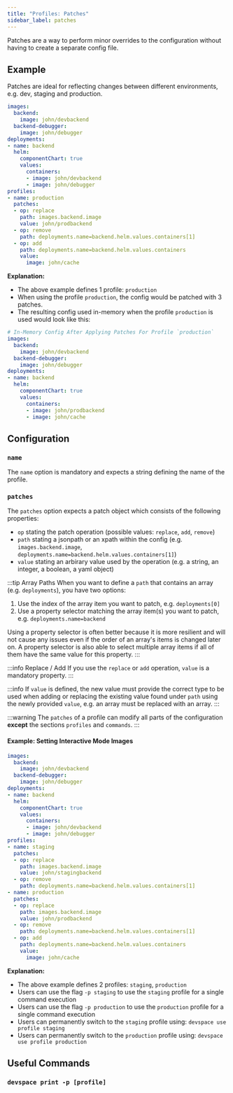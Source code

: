 ```yaml
---
title: "Profiles: Patches"
sidebar_label: patches
---
```




Patches are a way to perform minor overrides to the configuration without having to create a separate config file.

## Example
Patches are ideal for reflecting changes between different environments, e.g. dev, staging and production.
```yaml {15-25}
images:
  backend:
    image: john/devbackend
  backend-debugger:
    image: john/debugger
deployments:
- name: backend
  helm:
    componentChart: true
    values:
      containers:
      - image: john/devbackend
      - image: john/debugger
profiles:
- name: production
  patches:
  - op: replace
    path: images.backend.image
    value: john/prodbackend
  - op: remove
    path: deployments.name=backend.helm.values.containers[1]
  - op: add
    path: deployments.name=backend.helm.values.containers
    value:
      image: john/cache
```
**Explanation:**  
- The above example defines 1 profile: `production`
- When using the profile `production`, the config would be patched with 3 patches.
- The resulting config used in-memory when the profile `production` is used would look like this:

```yaml
# In-Memory Config After Applying Patches For Profile `production`
images:
  backend:
    image: john/devbackend
  backend-debugger:
    image: john/debugger
deployments:
- name: backend
  helm:
    componentChart: true
    values:
      containers:
      - image: john/prodbackend
      - image: john/cache
```

## Configuration

### `name`
The `name` option is mandatory and expects a string defining the name of the profile.

### `patches`
The `patches` option expects a patch object which consists of the following properties:
- `op` stating the patch operation (possible values: `replace`, `add`, `remove`)
- `path` stating a jsonpath or an xpath within the config (e.g. `images.backend.image`, `deployments.name=backend.helm.values.containers[1]`)
- `value` stating an arbirary value used by the operation (e.g. a string, an integer, a boolean, a yaml object)

:::tip Array Paths
When you want to define a `path` that contains an array (e.g. `deployments`), you have two options:

1. Use the index of the array item you want to patch, e.g. `deployments[0]`
2. Use a property selector matching the array item(s) you want to patch, e.g. `deployments.name=backend`

Using a property selector is often better because it is more resilient and will not cause any issues even if the order of an array's items is changed later on. A property selector is also able to select multiple array items if all of them have the same value for this property.
:::

:::info Replace / Add
If you use the `replace` or `add` operation, `value` is a mandatory property.
:::

:::info
If `value` is defined, the new value must provide the correct type to be used when adding or replacing the existing value found under `path` using the newly provided `value`, e.g. an array must be replaced with an array.
:::

:::warning
The `patches` of a profile can modify all parts of the configuration **except** the sections `profiles` and `commands`.
:::

#### Example: Setting Interactive Mode Images
```yaml {15-32}
images:
  backend:
    image: john/devbackend
  backend-debugger:
    image: john/debugger
deployments:
- name: backend
  helm:
    componentChart: true
    values:
      containers:
      - image: john/devbackend
      - image: john/debugger
profiles:
- name: staging
  patches:
  - op: replace
    path: images.backend.image
    value: john/stagingbackend
  - op: remove
    path: deployments.name=backend.helm.values.containers[1]
- name: production
  patches:
  - op: replace
    path: images.backend.image
    value: john/prodbackend
  - op: remove
    path: deployments.name=backend.helm.values.containers[1]
  - op: add
    path: deployments.name=backend.helm.values.containers
    value:
      image: john/cache
```
**Explanation:**  
- The above example defines 2 profiles: `staging`, `production`
- Users can use the flag `-p staging` to use the `staging` profile for a single command execution
- Users can use the flag `-p production` to use the `production` profile for a single command execution
- Users can permanently switch to the `staging` profile using: `devspace use profile staging`
- Users can permanently switch to the `production` profile using: `devspace use profile production`



## Useful Commands

### `devspace print -p [profile]`

<SectionInfoPrintConfig/>
